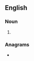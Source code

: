 {{also|Gues|gués|guês|gües}}
==English==

===Noun===
{{head|en|noun plural form}}

# {{plural of|gue|lang=en}}

===Anagrams===
* {{anagrams|en|Guse|Segu}}